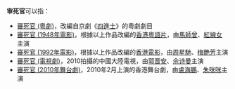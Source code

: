 '''审死官'''可以指：
* [[審死官_(粵劇)|審死官 (粵劇)]]，改編自京劇《[[四進士|四進士]]》的粵劇劇目
* [[審死官_(1948年電影)|審死官 (1948年電影)]]，根據以上作品改編的[[香港|香港]][[粵語片|粵語片]]，由[[馬師曾|馬師曾]]、[[紅線女|紅線女]]主演
* [[審死官_(1992年電影)|審死官 (1992年電影)]]，根據以上作品改編的[[香港電影|香港電影]]，由[[周星馳|周星馳]]、[[梅艷芳|梅艷芳]]主演
* [[審死官_(電視劇)|審死官 (電視劇)]]，2010拍攝的中國大陸電視，由[[郭晋安|郭晋安]]、[[佘诗曼|佘诗曼]]主演
* [[審死官_(2010年舞台劇)|審死官 (2010年舞台劇)]]，2010年2月上演的香港舞台劇，由[[盧海鵬|盧海鵬]]、[[朱咪咪|朱咪咪]]主演
{{disambig|Cat=三字作品消歧义}}